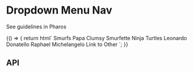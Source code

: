 

<Meta title="Components/Dropdown Menu Nav" />

# Dropdown Menu Nav

<pharos-link href="https://www.jstor.org/pharos/components/dropdown-menu-nav" target="_blank">See guidelines in Pharos</pharos-link>

<Canvas>
  <Story name="Base" parameters={{ chromatic: { viewports: [320, 1200] } }}>
    {() => {
      return html`
        <pharos-dropdown-menu-nav>
          <pharos-dropdown-menu-nav-link
            href="#"
            id="smurfs-link"
            data-dropdown-menu-id="smurfs-menu"
            data-dropdown-menu-hover
            target="_blank"
            >Smurfs</pharos-dropdown-menu-nav-link
          >
          <pharos-dropdown-menu id="smurfs-menu" data-dropdown-menu-hover>
            <pharos-dropdown-menu-item>Papa</pharos-dropdown-menu-item>
            <pharos-dropdown-menu-item>Clumsy</pharos-dropdown-menu-item>
            <pharos-dropdown-menu-item>Smurfette</pharos-dropdown-menu-item>
          </pharos-dropdown-menu>
          <pharos-dropdown-menu-nav-link
            href="#"
            id="tmnt-link"
            data-dropdown-menu-id="tmnt-menu"
            data-dropdown-menu-hover
            target="_blank"
            >Ninja Turtles</pharos-dropdown-menu-nav-link
          >
          <pharos-dropdown-menu id="tmnt-menu">
            <pharos-dropdown-menu-item>Leonardo</pharos-dropdown-menu-item>
            <pharos-dropdown-menu-item>Donatello</pharos-dropdown-menu-item>
            <pharos-dropdown-menu-item>Raphael</pharos-dropdown-menu-item>
            <pharos-dropdown-menu-item>Michelangelo</pharos-dropdown-menu-item>
          </pharos-dropdown-menu>
          <pharos-dropdown-menu-nav-link href="#" id="other-link" target="_blank"
            >Link to Other</pharos-dropdown-menu-nav-link
          >
        </pharos-dropdown-menu-nav>
      `;
    }}
  </Story>
</Canvas>

## API

<ArgsTable of="pharos-dropdown-menu-nav" />
